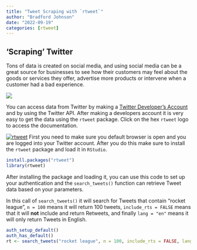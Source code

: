 ```yaml
---
title: "Tweet Scraping with `rtweet`"
author: "Bradford Johnson"
date: "2022-09-19"
categories: [rtweet]
---
```


## **'Scraping' Twitter**

Tons of data is created on social media, and using social media can be a great source for businesses to see how their customers may feel about the goods or services they offer, advertise more products or intervene when a customer had a bad experience.

![](jeremy-bezanger-Jm1YUfYjpHI-unsplash.jpg)

You can access data from Twitter by making a [Twitter Developer's Account](https://developer.twitter.com/en) and by using the Twitter API. After making a developers account it is very easy to get the data using the `rtweet` package. Click on the hex `rtweet` logo to access the documentation.

[![rtweet](rtweet.png)](https://rvest.tidyverse.org/)
First you need to make sure you default browser is open and you are logged into your Twitter account. After you do this make sure to install the `rtweet` package and load it in `RStudio`.

```r
install.packages("rtweet")
library(rtweet)
```

After installing the package and loading it, you can use this code to set up your authentication and the `search_tweets()` function can retrieve Tweet data based on your parameters.

In this call of `search_tweets()` it will search for Tweets that contain "rocket league", `n = 100` means it will return 100 tweets, `include_rts = FALSE` means that it will **not** include and return Retweets, and finally `lang = "en"` means it will only return Tweets in English.

```r
auth_setup_default()
auth_has_default()
rt <- search_tweets("rocket league", n = 100, include_rts = FALSE, lang = "en")
```

